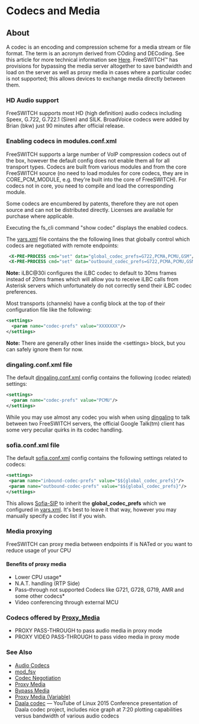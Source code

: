 
# Codecs and Media 

 

## About

A codec is an encoding and compression scheme for a media stream or file format. The term is an acronym derived from COding and DECoding. See this article for more technical information see [Here](http://en.wikipedia.org/wiki/Codec). FreeSWITCH™ has provisions for bypassing the media server altogether to save bandwidth and load on the server as well as proxy media in cases where a particular codec is not supported; this allows devices to exchange media directly between them.

### HD Audio support

FreeSWITCH supports most HD (high definition) audio codecs including Speex, G.722, G.722.1 (Siren) and SILK. BroadVoice codecs were added by Brian (bkw) just 90 minutes after official release.

### Enabling codecs in modules.conf.xml  

FreeSWITCH supports a large number of VoIP compression codecs out of the box, however the default config does not enable them all for all transport types. Codecs are built from various modules and from the core FreeSWITCH source (no need to load modules for core codecs, they are in CORE\_PCM\_MODULE, e.g. they're built into the core of FreeSWITCH). For codecs not in core, you need to compile and load the corresponding module.

Some codecs are encumbered by patents, therefore they are not open source and can not be distributed directly. Licenses are available for purchase where applicable.

Executing the fs\_cli command "show codec" displays the enabled codecs.

The [vars.xml](../Configuration/Configuring-FreeSWITCH/vars.xml_7144079.mdx#about) file contains the the following lines that globally control which codecs are negotiated with remote endpoints:

```xml
 <X-PRE-PROCESS cmd="set" data="global_codec_prefs=G722,PCMA,PCMU,GSM"/>
 <X-PRE-PROCESS cmd="set" data="outbound_codec_prefs=G722,PCMA,PCMU,GSM"/>
```

**Note:** iLBC@30i configures the iLBC codec to default to 30ms frames instead of 20ms frames which will allow you to receive iLBC calls from Asterisk servers which unfortunately do not correctly send their iLBC codec preferences.

Most transports (channels) have a config block at the top of their configuration file like the following:

```xml
<settings>
  <param name="codec-prefs" value="XXXXXXX"/>
</settings>
```

**Note:** There are generally other lines inside the \<settings> block, but you can safely ignore them for now.

### dingaling.conf.xml file

The default [dingaling.conf.xml](../Modules/mod_dingaling_6587385.mdx#faq) config contains the following (codec related) settings:

```xml
<settings>
  <param name="codec-prefs" value="PCMU"/>
</settings>
```

While you may use almost any codec you wish when using [dingaling](../Modules/mod_dingaling_6587385.mdx#faq) to talk between two FreeSWITCH servers, the official Google Talk(tm) client has some very peculiar quirks in its codec handling.

### sofia.conf.xml file

The default [sofia.conf.xml](../Configuration/Sofia-SIP-Stack/Sofia-Configuration-Files_7144453.mdx) config contains the following settings related to codecs:

```xml
<settings>
 <param name="inbound-codec-prefs" value="$${global_codec_prefs}"/>
 <param name="outbound-codec-prefs" value="$${global_codec_prefs}"/>
</settings>
```

This allows [Sofia-SIP](../Configuration/Sofia-SIP-Stack/index.mdx#faq) to inherit the **global\_codec\_prefs** which we configured in [vars.xml](../Configuration/Configuring-FreeSWITCH/vars.xml_7144079.mdx#about). It's best to leave it that way, however you may manually specify a codec list if you wish.

### Media proxying

FreeSWITCH can proxy media between endpoints if is NATed or you want to reduce usage of your CPU

#### Benefits of proxy media

* Lower CPU usage\*
* N.A.T. handling (RTP Side)
* Pass–through not supported Codecs like G721, G728, G719, AMR and some other codecs\*
* Video conferencing through external MCU

### Codecs offered by [Proxy_Media](../Configuration/Proxy-Media_13173588.mdx#faqs)

* PROXY PASS-THROUGH to pass audio media in proxy mode
* PROXY VIDEO PASS-THROUGH to pass video media in proxy mode

### See Also

* [Audio Codecs](./Audio-Codecs_1048675.mdx)
* [mod\_fsv](../Modules/mod_fsv_6587435.mdx#about)
* [Codec Negotiation](./index.mdx#about)
* [Proxy Media](../Configuration/Proxy-Media_13173588.mdx#faqs)
* [Bypass Media](../../Channel-Variables-Catalog/bypass_media_16353339.mdx#bypass_media)
* [Proxy Media (Variable)](../../Channel-Variables-Catalog/proxy_media_16353349.mdx#proxy_media)
* [Daala codec](https://www.youtube.com/watch?v=Dmho4gcRvQ4) — YouTube of Linux 2015 Conference presentation of Daala codec project, includes nice graph at 7:20 plotting capabilities versus bandwidth of various audio codecs


